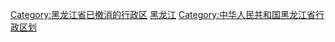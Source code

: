 [[Category:黑龙江省已撤消的行政区|Category:黑龙江省已撤消的行政区]]
[[Category:已撤销的中华人民共和国各省级行政区行政区划单位|黑龙江]]
[[Category:中华人民共和国黑龙江省行政区划|Category:中华人民共和国黑龙江省行政区划]]